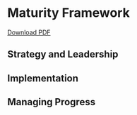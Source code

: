 # Maturity Framework

[Download PDF](resources/04_0r4-resourcepack-maturityframework-v2.pdf)

## Strategy and Leadership

## Implementation

## Managing Progress
